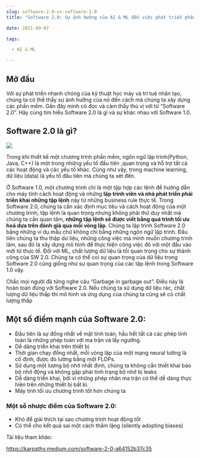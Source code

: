 ```yaml
--- 
slug: software-2.0-vs-software-1.0
title: "Software 2.0: Sự ảnh hưởng của AI & ML đến việc phát triển phần mềm"

date: 2021-09-07

tags: 

  - AI & ML

--- 
```


## Mở đầu

Với sự phát triển nhanh chóng của kỹ thuật học máy và trí tuệ nhân tạo, chúng ta có thể thấy sự ảnh hưởng của nó đến cách mà chúng ta xây dựng các phần mềm. Gần đây mình có đọc và cảm thấy thú vị với từ “Software 2.0”. Hãy cùng tìm hiểu Software 2.0 là gì và sự khác nhau với Software 1.0. 


## Software 2.0 là gì?

![](D637DDE1-16CE-4C12-8985-B8B570F5BA6E.png)


Trong khi thiết kế một chương trình phần mềm, ngôn ngữ lập trình(Python, Java, C++) là một trong những yếu tố đầu tiên ,quan trọng và hỗ trợ tất cả các hoạt động và các yếu tố khác. Cũng như vậy, trong machine learning, dữ liệu (data) là yếu tố đầu tiên mà chúng ta xét đến. 

Ở Software 1.0, một chương trình chỉ là một tập hợp các lệnh để hướng dẫn cho máy tính cách hoạt động và những **lập trình viên và nhà phát triển phải triển khai những tập lệnh** này từ những business rule thực tế. Trong Software 2.0, chúng ta cần xác định mục tiêu và cách hoạt động của một chương trình, tập lệnh là quan trọng nhưng không phải thứ duy nhất mà chúng ta cần quan tâm, **những tập lệnh sẽ được viết bằng quá trình tối ưu hoá dựa trên đánh giá qua mỗi vòng lặp**. Chúng ta lập trình Software 2.0 bằng những ví dụ mẫu chứ không chỉ bằng những ngôn ngữ lập trình. Đầu tiên chúng ta thu thập dư liệu, những công việc mà mình muốn chương trình làm, sau đó là xây dựng mô hình để thực hiện công việc đó với một đầu vào mới từ thực tế. Đối với ML, chất lượng dữ liệu là tối quan trọng cho sự thành công của SW 2.0. Chúng ta có thể coi sự quan trọng của dữ liệu trong Software 2.0 cũng giống như sự quan trọng của các tập lệnh trong Software 1.0 vậy. 

Chắc mọi người đã từng nghe câu “Garbage in garbage out”. Điều này là hoàn toàn đúng với Software 2.0. Nếu chúng ta sử dụng dữ liệu rác, chất lượng dữ liệu thấp thì mô hình và ứng dụng của chúng ta cũng sẽ có chất lượng thấp

## Một số điểm mạnh của Software 2.0:
* Đầu tiên là sự đồng nhất về mặt tính toán, hầu hết tất cả các phép tính toán là những phép toán với ma trận và lấy ngưỡng.
* Dễ dàng triển khai trên thiết bị
* Thời gian chạy đồng nhất, mỗi vòng lặp của một mạng neural tường là cố định, được đo lường bằng một FLOPs.
* Sử dụng một lượng bộ nhớ nhất định, chúng ta không cần thiết khai báo bộ nhớ động và không gặp phải tình trạng bộ nhớ bị leaks
* Dễ dàng triển khai, bởi vì những phép nhân ma trận có thể dễ dàng thực hiện trên những thiết bị bất kì.
* Máy tính tối ưu chương trình tốt hơn chúng ta


### Một số nhược điểm của Software 2.0:
* Khó để giải thích tại sao chương trình hoạt động tốt
* Có thể cho kết quả sai một cách thầm lặng (silently adopting biases)


Tài liệu tham khảo: 

https://karpathy.medium.com/software-2-0-a64152b37c35